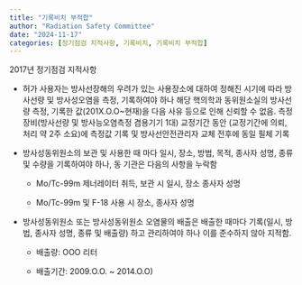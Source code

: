 ```yaml
---
title: "기록비치 부적합"
author: "Radiation Safety Committee"
date: "2024-11-17"
categories: [정기점검 지적사항, 기록비치, 기록비치 부적합]
---
```


2017년 정기점검 지적사항

-   허가 사용자는 방사선장해의 우려가 있는 사용장소에 대하여 정해진 시기에 따라 방사선량 및 방사성오염을 측정, 기록하여야 하나 해당 핵의학과 동위원소실의 방사선량 측정, 기록한 값(201X.O.O\~현재)을 다음 사유 등으로 인해 신뢰할 수 없음. 측정장비(방사선량 및 방사능오염측정 겸용기기 1대) 교정기간 동안 (교정기간에 의뢰, 처리 약 2주 소요)에 측정값 기록 및 방사선안전관리자 교체 전후에 동일 필체 기록

-   방사성동위원소의 보관 및 사용한 때 마다 일시, 장소, 방법, 목적, 종사자 성명, 종류 및 수량을 기록하여야 하나, 동 기관은 다음의 사항을 누락함

    -   Mo/Tc-99m 제너레이터 취득, 보관 시 일시, 장소 종사자 성명

    -   Mo/Tc-99m 및 F-18 사용 시 장소, 종사자 성명

-   방사성동위원소 또는 방사성동위원소 오염물의 배출은 배출한 때마다 기록(일시, 방법, 종사자 성명, 종류 및 배출량) 하고 관리하여야 하나 이를 준수하지 않아 지적함.

    -   배출량: OOO 리터

    -   배출기간: 2009.O.O. \~ 2014.O.O)

